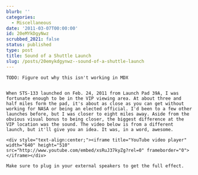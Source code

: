 ```yaml
---
blurb: ''
categories:
  - Miscellaneous
date: '2011-03-07T00:00:00'
id: 20eMYkDgyNwz
scrubbed_2021: false
status: published
type: post
title: Sound of a Shuttle Launch
slug: /posts/20emykdgynwz--sound-of-a-shuttle-launch
---
```


```
TODO: Figure out why this isn't working in MDX


When STS-133 launched on Feb. 24, 2011 from Launch Pad 39A, I was fortunate enough to be in the VIP viewing area. At about three and half miles form the pad, it's about as close as you can get without working for NASA or being an elected official. I'd been to a few other launches before, but I was closer to eight miles away. Aside from the obvious visual bonus to being closer, the biggest difference at the VIP location was the sound. The video below is from a different launch, but it'll give you an idea. It was, in a word, awesome.

<div style="text-align:center;"><iframe title="YouTube video player" width="640" height="510" src="http://www.youtube.com/embed/xsRuJ37kyZg?rel=0" frameborder="0"> </iframe></div>

Make sure to plug in your external speakers to get the full effect.
```
